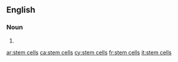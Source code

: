 ==English==

===Noun===
{{head|en|noun plural form}}

# {{plural of|stem cell|lang=en}}

[[ar:stem cells]]
[[ca:stem cells]]
[[cy:stem cells]]
[[fr:stem cells]]
[[it:stem cells]]